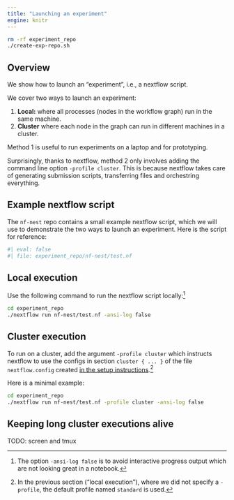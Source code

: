 ```yaml
---
title: "Launching an experiment"
engine: knitr
---
```


```bash
rm -rf experiment_repo
./create-exp-repo.sh
```

## Overview 

We show how to launch an "experiment", i.e., a nextflow script. 

We cover two ways to launch an experiment:

1. **Local:** where all processes (nodes in the workflow graph) run in the same machine. 
2. **Cluster** where each node in the graph can run in different machines in a cluster. 

Method 1 is useful to run experiments on a laptop and for prototyping. 

Surprisingly, thanks to nextflow, method 2 only involves adding the command line option 
`-profile cluster`. This is because nextflow takes care of generating submission 
scripts, transferring files and orchestring everything. 


## Example nextflow script

The `nf-nest` repo contains a small example nextflow script, which we will use to 
demonstrate the two ways to launch an experiment. Here is the script for reference:

```bash
#| eval: false
#| file: experiment_repo/nf-nest/test.nf
```



## Local execution

Use the following command to run the nextflow script locally:[^1]

[^1]: The option `-ansi-log false` is to avoid interactive progress output 
      which are not looking great in a notebook. 

```bash
cd experiment_repo
./nextflow run nf-nest/test.nf -ansi-log false
```


## Cluster execution

To run on a cluster, add the argument `-profile cluster` which 
instructs nextflow to use the configs in section `cluster { ... }` 
of the file `nextflow.config` created 
[in the setup instructions](create-exp-repo.qmd#instructions).[^2] 

[^2]: In the previous section ("local execution"), where we did not 
      specify a `-profile`, the default profile named `standard` is 
      used.

Here is a minimal example:

```bash
cd experiment_repo
./nextflow run nf-nest/test.nf -profile cluster -ansi-log false
```


## Keeping long cluster executions alive 

TODO: screen and tmux
